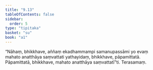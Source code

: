 ```yaml
---
title: "9.13"
tableOfContents: false
sidebar:
  order: 5
type: "tipitaka"
basket: "su"
book: "a1"
---
```



<DynamicBreadcrumb />

<Division number="94" book="a1" bookNo="15" page="15">

<Paragraph number="197" book="a1">
“Nāhaṃ, bhikkhave, aññaṃ ekadhammampi samanupassāmi yo evaṃ mahato anatthāya saṃvattati yathayidaṃ, bhikkhave, pāpamittatā. Pāpamittatā, bhikkhave, mahato anatthāya saṃvattatī”ti.

</Paragraph>
</Division>

<Paragraph number="198" type="center" book="a1">
Terasamaṃ.
</Paragraph>